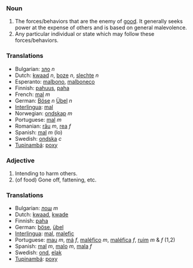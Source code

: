 ===Noun===
#The forces/behaviors that are the enemy of [[good]].  It generally seeks power at the expense of others and is based on general malevolence.
#Any particular individual or state which may follow these forces/behaviors.

===Translations===
*Bulgarian: [[зло]] ''n''
*Dutch: [[kwaad]] ''n'', [[boze]] ''n'', [[slechte]] ''n''
*Esperanto: [[malbono]], [[malboneco]]
*Finnish: [[pahuus]], [[paha]]
*French: [[mal]] ''m''
*German: [[Böse]] ''n'' [[Übel]] ''n''
*[[Interlingua]]: [[mal]]
*Norwegian: [[ondskap]] ''m''
*Portuguese: [[mal]] ''m''
*Romanian: [[rău]] ''m'', [[rea]] ''f''
*Spanish: [[mal]] ''m'' (lo)
*Swedish: [[ondska]] ''c''
*[[Tupinambá]]: [[poxy]]

===Adjective===
#Intending to harm others.
#(of food) Gone off, fattening, etc.

===Translations===
*Bulgarian: [[лош]] ''m''
*Dutch: [[kwaad]], [[kwade]]
*Finnish: [[paha]]
*German: [[böse]], [[übel]]
*[[Interlingua]]: [[mal]], [[malefic]]
*Portuguese: [[mau]] ''m'', [[má]] ''f'', [[maléfico]] ''m'', [[maléfica]] ''f'', [[ruim]] ''m'' & ''f'' (1,2)
*Spanish: [[mal]] ''m'', [[malo]] ''m'', [[mala]] ''f''
*Swedish: [[ond]], [[elak]]
*[[Tupinambá]]: [[poxy]]